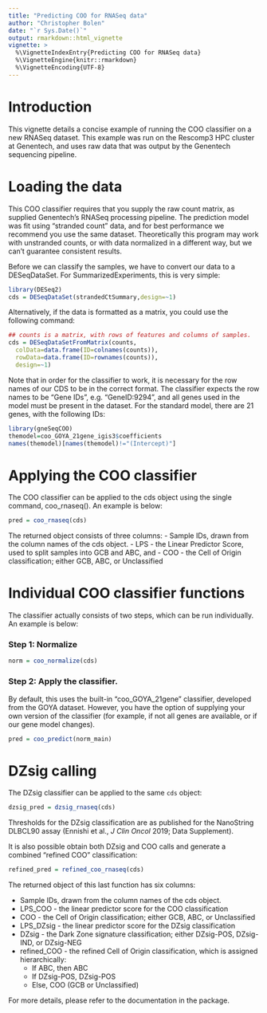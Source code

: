 ```yaml
---
title: "Predicting COO for RNASeq data"
author: "Christopher Bolen"
date: "`r Sys.Date()`"
output: rmarkdown::html_vignette
vignette: >
  %\VignetteIndexEntry{Predicting COO for RNASeq data}
  %\VignetteEngine{knitr::rmarkdown}
  %\VignetteEncoding{UTF-8}
---
```


# Introduction

This vignette details a concise example of running the COO classifier on a new RNASeq dataset. This example was run on the Rescomp3 HPC cluster at Genentech, and uses raw data that was output by the Genentech sequencing pipeline.

# Loading the data
This COO classifier requires that you supply the raw count matrix, as supplied Genentech’s RNASeq processing pipeline. The prediction model was fit using “stranded count” data, and for best performance we recommend you use the same dataset. Theoretically this program may work with unstranded counts, or with data normalized in a different way, but we can’t guarantee consistent results.

Before we can classify the samples, we have to convert our data to a DESeqDataSet. For SummarizedExperiments,
this is very simple:

```r

library(DESeq2)
cds = DESeqDataSet(strandedCtSummary,design=~1)

```


Alternatively, if the data is formatted as a matrix, you could use the following command:

```r
## counts is a matrix, with rows of features and columns of samples.
cds = DESeqDataSetFromMatrix(counts,
  colData=data.frame(ID=colnames(counts)),
  rowData=data.frame(ID=rownames(counts)),
  design=~1)
```

Note that in order for the classifier to work, it is necessary for the row names of our CDS to be in the correct format. The classifier expects the row names to be “Gene IDs”, e.g. “GeneID:9294”, and all genes used in the model must be present in the dataset. For the standard model, there are 21 genes, with the following IDs:

```r
library(gneSeqCOO)
themodel=coo_GOYA_21gene_igis3$coefficients
names(themodel)[names(themodel)!="(Intercept)"]
```


# Applying the COO classifier

The COO classifier can be applied to the cds object using the single command, coo_rnaseq(). An example
is below:

```r

pred = coo_rnaseq(cds)

```


The returned object consists of three columns:
  - Sample IDs, drawn from the column names of the cds object.
  - LPS - the Linear Predictor Score, used to split samples into GCB and ABC, and
  - COO - the Cell of Origin classification; either GCB, ABC, or Unclassified
  
  
# Individual COO classifier functions

The classifier actually consists of two steps, which can be run individually. An example is below:

### Step 1: Normalize

```r
norm = coo_normalize(cds)
```

### Step 2: Apply the classifier.

By default, this uses the built-in “coo\_GOYA\_21gene” classifier, developed from the GOYA dataset. However,
you have the option of supplying your own version of the classifier (for example, if not all genes are available,
or if our gene model changes).

```r
pred = coo_predict(norm_main)
```


# DZsig calling

The DZsig classifier can be applied to the same `cds` object: 

```r
dzsig_pred = dzsig_rnaseq(cds)
```

Thresholds for the DZsig classification are as published for the NanoString DLBCL90 assay (Ennishi et al., *J Clin Oncol* 2019; Data Supplement). 

It is also possible obtain both DZsig and COO calls and generate a combined "refined COO" classification: 

```r
refined_pred = refined_coo_rnaseq(cds)
```

The returned object of this last function has six columns: 

  - Sample IDs, drawn from the column names of the cds object.
  - LPS_COO - the linear predictor score for the COO classification
  - COO - the Cell of Origin classification; either GCB, ABC, or Unclassified
  - LPS_DZsig - the linear predictor score for the DZsig classification
  - DZsig - the Dark Zone signature classification; either DZsig-POS, DZsig-IND, or DZsig-NEG
  - refined_COO - the refined Cell of Origin classification, which is assigned hierarchically: 
    - If ABC, then ABC
    - If DZsig-POS, DZsig-POS
    - Else, COO (GCB or Unclassified)

For more details, please refer to the documentation in the package.

